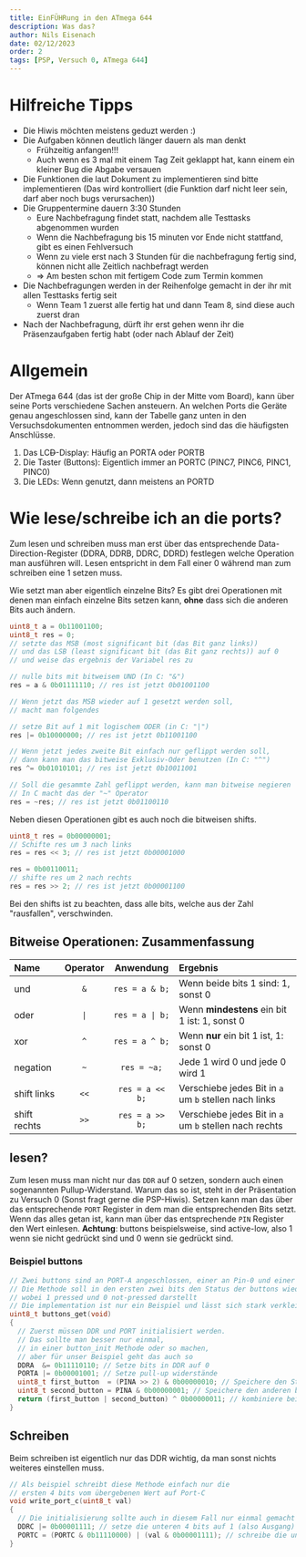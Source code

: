 ```yaml
---
title: EinFÜHRung in den ATmega 644
description: Was das?
author: Nils Eisenach
date: 02/12/2023
order: 2
tags: [PSP, Versuch 0, ATmega 644]
---
```


# Hilfreiche Tipps
- Die Hiwis möchten meistens geduzt werden :)
- Die Aufgaben können deutlich länger dauern als man denkt
  - Frühzeitig anfangen!!!
  - Auch wenn es 3 mal mit einem Tag Zeit geklappt hat, kann einem ein kleiner Bug die Abgabe versauen
- Die Funktionen die laut Dokument zu implementieren sind bitte implementieren (Das wird kontrolliert (die Funktion darf nicht leer sein, darf aber noch bugs verursachen))
- Die Gruppentermine dauern 3:30 Stunden
  - Eure Nachbefragung findet statt, nachdem alle Testtasks abgenommen wurden
  - Wenn die Nachbefragung bis $15$ minuten vor Ende nicht stattfand, gibt es einen Fehlversuch
  - Wenn zu viele erst nach 3 Stunden für die nachbefragung fertig sind, können nicht alle Zeitlich nachbefragt werden
  - $\Rightarrow$ Am besten schon mit fertigem Code zum Termin kommen
- Die Nachbefragungen werden in der Reihenfolge gemacht in der ihr mit allen Testtasks fertig seit
  - Wenn Team 1 zuerst alle fertig hat und dann Team 8, sind diese auch zuerst dran
- Nach der Nachbefragung, dürft ihr erst gehen wenn ihr die Präsenzaufgaben fertig habt (oder nach Ablauf der Zeit)

# Allgemein
Der ATmega 644 (das ist der große Chip in der Mitte vom Board), kann über seine Ports verschiedene Sachen ansteuern.
An welchen Ports die Geräte genau angeschlossen sind, kann der Tabelle ganz unten in den Versuchsdokumenten entnommen werden, jedoch sind das die häufigsten Anschlüsse.
1. Das LC~~D~~-Display: Häufig an PORTA oder PORTB
2. Die Taster (Buttons): Eigentlich immer an PORTC (PINC7, PINC6, PINC1, PINC0)
3. Die LEDs: Wenn genutzt, dann meistens an PORTD

# Wie lese/schreibe ich an die ports?
Zum lesen und schreiben muss man erst über das entsprechende Data-Direction-Register (DDRA, DDRB, DDRC, DDRD) festlegen welche Operation man ausführen will. Lesen entspricht in dem Fall einer $0$ während man zum schreiben eine $1$ setzen muss.

Wie setzt man aber eigentlich einzelne Bits?
Es gibt drei Operationen mit denen man einfach einzelne Bits setzen kann, **ohne** dass sich die anderen Bits auch ändern.
```C
uint8_t a = 0b11001100;
uint8_t res = 0;
// setzte das MSB (most significant bit (das Bit ganz links))
// und das LSB (least significant bit (das Bit ganz rechts)) auf 0
// und weise das ergebnis der Variabel res zu

// nulle bits mit bitweisem UND (In C: "&")
res = a & 0b01111110; // res ist jetzt 0b01001100

// Wenn jetzt das MSB wieder auf 1 gesetzt werden soll,
// macht man folgendes

// setze Bit auf 1 mit logischem ODER (in C: "|")
res |= 0b10000000; // res ist jetzt 0b11001100

// Wenn jetzt jedes zweite Bit einfach nur geflippt werden soll,
// dann kann man das bitweise Exklusiv-Oder benutzen (In C: "^")
res ^= 0b01010101; // res ist jetzt 0b10011001

// Soll die gesammte Zahl geflippt werden, kann man bitweise negieren
// In C macht das der "~" Operator
res = ~res; // res ist jetzt 0b01100110
```
Neben diesen Operationen gibt es auch noch die bitweisen shifts.
```C
uint8_t res = 0b00000001;
// Schifte res um 3 nach links
res = res << 3; // res ist jetzt 0b00001000

res = 0b00110011;
// shifte res um 2 nach rechts
res = res >> 2; // res ist jetzt 0b00001100
```
Bei den shifts ist zu beachten, dass alle bits, welche aus der Zahl "rausfallen", verschwinden.
## Bitweise Operationen: Zusammenfassung
| Name         | Operator |    Anwendung    | Ergebnis                                               |
|:-------------|:--------:|:---------------:|:-------------------------------------------------------|
| und          |   `&`    | `res = a & b;`  | Wenn beide bits $1$ sind: $1$, sonst $0$               |
| oder         |   `\|`   | `res = a \| b;` | Wenn **mindestens** ein bit $1$ ist: $1$, sonst $0$    |
| xor          |   `^`    | `res = a ^ b;`  | Wenn **nur** ein bit $1$ ist, $1$: sonst $0$           |
| negation     |   `~`    |   `res = ~a;`   | Jede $1$ wird $0$ und jede $0$ wird $1$                |
| shift links  |   `<<`   | `res = a << b;` | Verschiebe jedes Bit in `a` um `b` stellen nach links  |
| shift rechts |   `>>`   | `res = a >> b;` | Verschiebe jedes Bit in `a` um `b` stellen nach rechts |

## lesen?
Zum lesen muss man nicht nur das `DDR` auf $0$ setzen, sondern auch einen sogenannten Pullup-Widerstand.
Warum das so ist, steht in der Präsentation zu Versuch $0$ (Sonst fragt gerne die PSP-Hiwis).
Setzen kann man das über das entsprechende `PORT` Register in dem man die entsprechenden Bits setzt.
Wenn das alles getan ist, kann man über das entsprechende `PIN` Register den Wert einlesen.
**Achtung**: buttons beispielsweise, sind active-low, also $1$ wenn sie nicht gedrückt sind und $0$ wenn sie gedrückt sind.
### Beispiel buttons
```C
// Zwei buttons sind an PORT-A angeschlossen, einer an Pin-0 und einer an Pin-4
// Die Methode soll in den ersten zwei bits den Status der buttons wiedergeben,
// wobei 1 pressed und 0 not-pressed darstellt
// Die implementation ist nur ein Beispiel und lässt sich stark verkleinern bzw. vereinfachen
uint8_t buttons_get(void)
{
  // Zuerst müssen DDR und PORT initialisiert werden.
  // Das sollte man besser nur einmal,
  // in einer button_init Methode oder so machen,
  // aber für unser Beispiel geht das auch so
  DDRA  &= 0b11110110; // Setze bits in DDR auf 0
  PORTA |= 0b00001001; // Setze pull-up widerstände
  uint8_t first_button  = (PINA >> 2) & 0b00000010; // Speichere den Status des ersten button in first_button
  uint8_t second_button = PINA & 0b00000001; // Speichere den anderen button
  return (first_button | second_button) ^ 0b00000011; // kombiniere beide Werte und flippe die wichtigen bits
}
```

## Schreiben
Beim schreiben ist eigentlich nur das DDR wichtig, da man sonst nichts weiteres einstellen muss.
```C
// Als beispiel schreibt diese Methode einfach nur die
// ersten 4 bits vom übergebenen Wert auf Port-C
void write_port_c(uint8_t val)
{
  // Die initialisierung sollte auch in diesem Fall nur einmal gemacht werden
  DDRC |= 0b00001111; // setze die unteren 4 bits auf 1 (also Ausgang)
  PORTC = (PORTC & 0b11110000) | (val & 0b00001111); // schreibe die unteren 4 bits ohne die oberen zu ändern
}
```